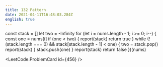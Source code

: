 ```yaml
---
title: 132 Pattern
date: 2021-04-11T16:48:03.284Z
english: true
---
```




  const stack = []
  let two = -Infinity
  for (let i = nums.length - 1; i >= 0; i--) {
    const one = nums[i]
    if (one < two) {
      report(stack)
      return true
    }
    while (!(stack.length === 0) && stack[stack.length - 1] < one) {
      two = stack.pop()
      report(stack)
    }
    stack.push(one)
  }
  report(stack)
  return false
})(nums)

<LeetCode.ProblemCard id={456} />

<div>
  <Stack report={report} />
</div>



